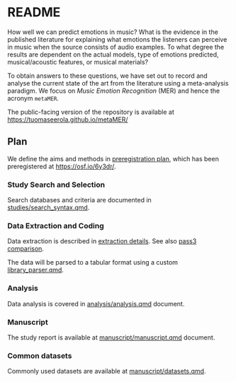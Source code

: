 # README

How well we can predict emotions in music? What is the evidence in the published literature for explaining what emotions the listeners can perceive in music when the source consists of audio examples. To what degree the results are dependent on the actual models, type of emotions predicted, musical/acoustic features, or musical materials?

To obtain answers to these questions, we have set out to record and analyse the current state of the art from the literature using a meta-analysis paradigm. We focus on *Music Emotion Recognition* (MER) and hence the acronym `metaMER`.

The public-facing version of the repository is available at
[https://tuomaseerola.github.io/metaMER/](https://tuomaseerola.github.io/metaMER/)

## Plan

We define the aims and methods in [preregistration plan](preregistration/preregistration.qmd), which has been preregistered at [https://osf.io/6y3dr/](https://osf.io/6y3dr/).

### Study Search and Selection

Search databases and criteria are documented in [studies/search_syntax.qmd](studies/search_syntax.qmd).

### Data Extraction and Coding

Data extraction is described in [extraction details](studies/extraction_details.qmd). See also [pass3 comparison ](studies/pass3_comparison.qmd). 

The data will be parsed to a tabular format using a custom [library_parser.qmd](studies/library_parser.qmd).

### Analysis

Data analysis is covered in [analysis/analysis.qmd](analysis/analysis.qmd) document.

### Manuscript

The study report is available at [manuscript/manuscript.qmd](manuscript/manuscript.qmd) document.

### Common datasets

Commonly used datasets are available at [manuscript/datasets.qmd](manuscript/datasets.qmd).

